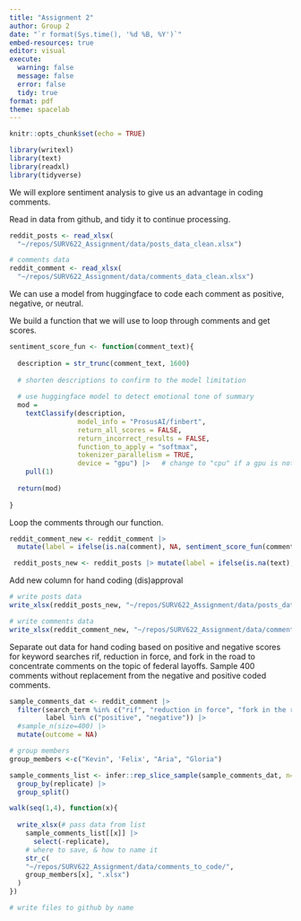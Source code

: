 ```yaml
---
title: "Assignment 2"
author: Group 2
date: "`r format(Sys.time(), '%d %B, %Y')`"
embed-resources: true
editor: visual
execute:
  warning: false
  message: false
  error: false
  tidy: true
format: pdf
theme: spacelab
---
```


```r
knitr::opts_chunk$set(echo = TRUE)

library(writexl)
library(text)
library(readxl)
library(tidyverse)

```

We will explore sentiment analysis to give us an advantage in coding comments.

Read in data from github, and tidy it to continue processing.

```r

reddit_posts <- read_xlsx(
  "~/repos/SURV622_Assignment/data/posts_data_clean.xlsx") 

# comments data
reddit_comment <- read_xlsx(
  "~/repos/SURV622_Assignment/data/comments_data_clean.xlsx") 

```

We can use a model from huggingface to code each comment as positive, negative, or neutral.

We build a function that we will use to loop through comments and get scores.

```r
sentiment_score_fun <- function(comment_text){
  
  description = str_trunc(comment_text, 1600) 
  
  # shorten descriptions to confirm to the model limitation
  
  # use huggingface model to detect emotional tone of summary
  mod = 
    textClassify(description,
                 model_info = "ProsusAI/finbert", 
                 return_all_scores = FALSE, 
                 return_incorrect_results = FALSE,
                 function_to_apply = "softmax",
                 tokenizer_parallelism = TRUE,
                 device = "gpu") |>   # change to "cpu" if a gpu is not configured
    pull(1)
  
  return(mod)
  
}
```

Loop the comments through our function.

```r
reddit_comment_new <- reddit_comment |> 
  mutate(label = ifelse(is.na(comment), NA, sentiment_score_fun(comment)))

```

```r
 reddit_posts_new <- reddit_posts |> mutate(label = ifelse(is.na(text), NA, sentiment_score_fun(text)))
```

Add new column for hand coding (dis)approval

```r
# write posts data
write_xlsx(reddit_posts_new, "~/repos/SURV622_Assignment/data/posts_data_clean.xlsx")

# write comments data
write_xlsx(reddit_comment_new, "~/repos/SURV622_Assignment/data/comments_data_clean.xlsx")

```

Separate out data for hand coding based on positive and negative scores for keyword searches rif, reduction in force, and fork in the road to concentrate comments on the topic of federal layoffs. Sample 400 comments without replacement from the negative and positive coded comments.

```r
sample_comments_dat <- reddit_comment |> 
  filter(search_term %in% c("rif", "reduction in force", "fork in the road"),
         label %in% c("positive", "negative")) |> 
  #sample_n(size=400) |> 
  mutate(outcome = NA)

# group members
group_members <-c("Kevin", 'Felix', "Aria", "Gloria")

sample_comments_list <- infer::rep_slice_sample(sample_comments_dat, n=100, replace = FALSE, reps=4) |> 
  group_by(replicate) |> 
  group_split() 

walk(seq(1,4), function(x){
  
  write_xlsx(# pass data from list
    sample_comments_list[[x]] |> 
      select(-replicate), 
    # where to save, & how to name it
    str_c(
    "~/repos/SURV622_Assignment/data/comments_to_code/",
    group_members[x], ".xlsx")
  )
})

# write files to github by name

```
